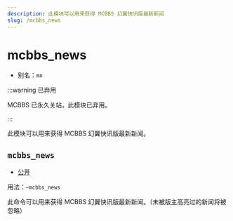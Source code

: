```yaml
---
description: 此模块可以用来获得 MCBBS 幻翼快讯版最新新闻
slug: /mcbbs_news
---
```


# mcbbs_news


-   别名：`mn`

:::warning 已弃用

MCBBS 已永久关站，此模块已弃用。

:::

此模块可以用来获得 MCBBS 幻翼快讯版最新新闻。

## `mcbbs_news`

-   [公开](permissions)

用法：`~mcbbs_news`

此命令可以用来获得 MCBBS 幻翼快讯版最新新闻。（未被版主高亮过的新闻将被忽略）
